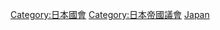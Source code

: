 {{catmore}}
{{Commonscat|House of Representatives of Japan}}

[[Category:日本國會|Category:日本國會]]
[[Category:日本帝國議會|Category:日本帝國議會]]
[[Category:各国国会下议院|Japan]]